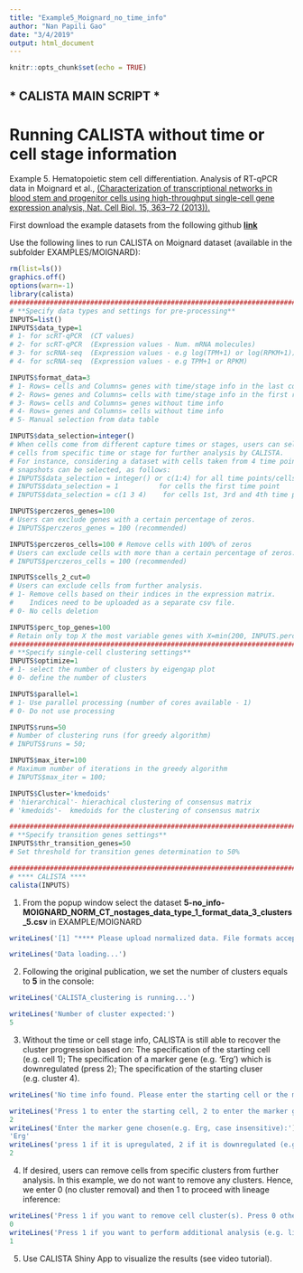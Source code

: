 ```yaml
---
title: "Example5_Moignard_no_time_info"
author: "Nan Papili Gao"
date: "3/4/2019"
output: html_document
---
```


```r
knitr::opts_chunk$set(echo = TRUE)
```

## * CALISTA MAIN SCRIPT *
# Running CALISTA without time or cell stage information
Example 5. Hematopoietic stem cell differentiation.
Analysis of RT-qPCR data in Moignard et al., [(Characterization of transcriptional networks in blood stem and progenitor cells using high-throughput single-cell gene expression analysis, Nat. Cell Biol. 15, 363–72 (2013)).](https://www.nature.com/articles/ncb2709)

First download the example datasets from the following github [**link**](https://github.com/CABSEL/calista_example_data)

Use the following lines to run CALISTA on Moignard dataset (available in the subfolder EXAMPLES/MOIGNARD):

```r
rm(list=ls())
graphics.off()
options(warn=-1)
library(calista)
##########################################################################
# **Specify data types and settings for pre-processing**
INPUTS=list()
INPUTS$data_type=1 
# 1- for scRT-qPCR  (CT values)
# 2- for scRT-qPCR  (Expression values - Num. mRNA molecules)
# 3- for scRNA-seq  (Expression values - e.g log(TPM+1) or log(RPKM+1))
# 4- for scRNA-seq  (Expression values - e.g TPM+1 or RPKM)

INPUTS$format_data=3 
# 1- Rows= cells and Columns= genes with time/stage info in the last column  
# 2- Rows= genes and Columns= cells with time/stage info in the first row
# 3- Rows= cells and Columns= genes without time info
# 4- Rows= genes and Columns= cells without time info
# 5- Manual selection from data table

INPUTS$data_selection=integer() 
# When cells come from different capture times or stages, users can select 
# cells from specific time or stage for further analysis by CALISTA. 
# For instance, considering a dataset with cells taken from 4 time points, 
# snapshots can be selected, as follows:
# INPUTS$data_selection = integer() or c(1:4) for all time points/cells 
# INPUTS$data_selection = 1          for cells the first time point
# INPUTS$data_selection = c(1 3 4)    for cells 1st, 3rd and 4th time points

INPUTS$perczeros_genes=100 
# Users can exclude genes with a certain percentage of zeros. 
# INPUTS$perczeros_genes = 100 (recommended)

INPUTS$perczeros_cells=100 # Remove cells with 100% of zeros
# Users can exclude cells with more than a certain percentage of zeros.
# INPUTS$perczeros_cells = 100 (recommended)

INPUTS$cells_2_cut=0 
# Users can exclude cells from further analysis. 
# 1- Remove cells based on their indices in the expression matrix. 
#    Indices need to be uploaded as a separate csv file. 
# 0- No cells deletion

INPUTS$perc_top_genes=100 
# Retain only top X the most variable genes with X=min(200, INPUTS.perc_top_genes * num of cells/100, num of genes)
##########################################################################
# **Specify single-cell clustering settings**
INPUTS$optimize=1 
# 1- select the number of clusters by eigengap plot
# 0- define the number of clusters 

INPUTS$parallel=1
# 1- Use parallel processing (number of cores available - 1)  
# 0- Do not use processing

INPUTS$runs=50 
# Number of clustering runs (for greedy algorithm)
# INPUTS$runs = 50; 

INPUTS$max_iter=100 
# Maximum number of iterations in the greedy algorithm 
# INPUTS$max_iter = 100; 

INPUTS$Cluster='kmedoids' 
# 'hierarchical'- hierachical clustering of consensus matrix
# 'kmedoids'-  kmedoids for the clustering of consensus matrix

##########################################################################
# **Specify transition genes settings**
INPUTS$thr_transition_genes=50 
# Set threshold for transition genes determination to 50%

##########################################################################
# **** CALISTA ****
calista(INPUTS)

```
1. From the popup window select the dataset **5-no_info-MOIGNARD_NORM_CT_nostages_data_type_1_format_data_3_clusters_5.csv** in EXAMPLE/MOIGNARD
```r
writeLines('[1] "**** Please upload normalized data. File formats accepted: .txt , .xlxs , .csv ****"')

writeLines('Data loading...')
```
2. Following the original publication, we set the number of clusters equals to **5** in the console:
```r
writeLines('CALISTA_clustering is running...')

writeLines('Number of cluster expected:')
5
```
3. Without the time or cell stage info, CALISTA is still able to recover the cluster progression based on:
The specification of the starting cell (e.g. cell 1);
The specification of a marker gene (e.g. ‘Erg’) which is downregulated (press 2);
The specification of the starting cluser (e.g. cluster 4).
```r
writeLines('No time info found. Please enter the starting cell or the marker gene whenever available')

writeLines('Press 1 to enter the starting cell, 2 to enter the marker gene, 3 otherwise: ')
2
writeLines('Enter the marker gene chosen(e.g. Erg, case insensitive):')
'Erg'
writeLines('press 1 if it is upregulated, 2 if it is downregulated (e.g.2): ')
2
```

4. If desired, users can remove cells from specific clusters from further analysis. In this example, we do not want to remove any clusters. Hence, we enter 0 (no cluster removal) and then 1 to proceed with lineage inference:
```r
writeLines('Press 1 if you want to remove cell cluster(s). Press 0 otherwise: ')
0
writeLines('Press 1 if you want to perform additional analysis (e.g. lineage inference, cell ordering) , 0 otherwise: ')
1
```
5. Use CALISTA Shiny App to visualize the results (see video tutorial).
